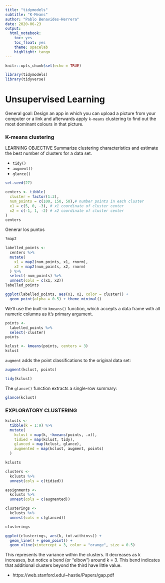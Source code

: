 ```yaml
---
title: "tidymodels"
subtitle: "K-Means"
author: "Pablo Benavides-Herrera"
date: 2020-06-23
output:
  html_notebook:
    toc: yes
    toc_float: yes
    theme: spacelab
    highlight: tango
---
```


```r
knitr::opts_chunk$set(echo = TRUE)
```

```r
library(tidymodels)
library(tidyverse)
```


# Unsupervised Learning
General goal: Design an app in which you can upload a picture from your computer or a link and afterwards apply 
`k-means` clustering to find out the most dominant colours in that picture. 

### K-means clustering 
LEARNING OBJECTIVE
Summarize clustering characteristics and estimate the best number of clusters for a data set.

- `tidy()`
- `augment()`
- `glance()`

```r
set.seed(27)

centers <- tibble(
  cluster = factor(1:3), 
  num_points = c(100, 150, 50),# number points in each cluster
  x1 = c(5, 0, -3), # x1 coordinate of cluster center
  x2 = c(-1, 1, -2) # x2 coordinate of cluster center
)
centers 
```

Generar los puntos 

```r
?map2
```


```r
labelled_points <- 
  centers %>%
  mutate(
    x1 = map2(num_points, x1, rnorm),
    x2 = map2(num_points, x2, rnorm)
  ) %>% 
  select(-num_points) %>% 
  unnest(cols = c(x1, x2))
labelled_points
```
```r
ggplot(labelled_points, aes(x1, x2, color = cluster)) +
  geom_point(alpha = 0.5) + theme_minimal()
```
We’ll use the built-in `kmeans()` function, which accepts a data frame with all numeric columns as it’s primary argument.


```r
points <- 
  labelled_points %>% 
  select(-cluster)
points
```
```r
kclust <- kmeans(points, centers = 3)
kclust
```
`augment` adds the point classifications to the original data set:

```r
augment(kclust, points)
```
```r
tidy(kclust)
```
The `glance()` function extracts a single-row summary:

```r
glance(kclust)
```
### EXPLORATORY CLUSTERING

```r
kclusts <- 
  tibble(k = 1:9) %>%
  mutate(
    kclust = map(k, ~kmeans(points, .x)),
    tidied = map(kclust, tidy),
    glanced = map(kclust, glance),
    augmented = map(kclust, augment, points)
  )

kclusts
```
```r
clusters <- 
  kclusts %>%
  unnest(cols = c(tidied))

assignments <- 
  kclusts %>% 
  unnest(cols = c(augmented))

clusterings <- 
  kclusts %>%
  unnest(cols = c(glanced))

```

```r
clusterings
```



```r
ggplot(clusterings, aes(k, tot.withinss)) +
  geom_line() + geom_point() + 
  geom_vline(xintercept = 3, color = "orange", size = 0.5)
```
This represents the variance within the clusters. It decreases as k increases, but notice a bend (or “elbow”) around k = 3. This bend indicates that additional clusters beyond the third have little value.

- https://web.stanford.edu/~hastie/Papers/gap.pdf
